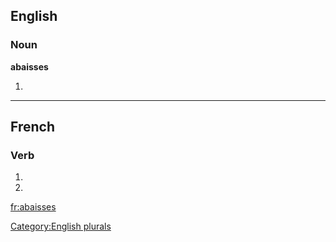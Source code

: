 ==English==

===Noun===
'''abaisses'''

# {{plural of|[[abaisse]]}}

{{see|abaissés}}

[[Category:English plurals]]

----

==French==

===Verb===
{{fr-verb-form}}

# {{form of|[[second-person|Second-person]] [[singular]] [[present indicative]]|[[abaisser#French|abaisser]]|lang=French}}
# {{form of|Second-person singular [[present subjunctive]]|abaisser#French|abaisser|lang=French}}

[[fr:abaisses]]